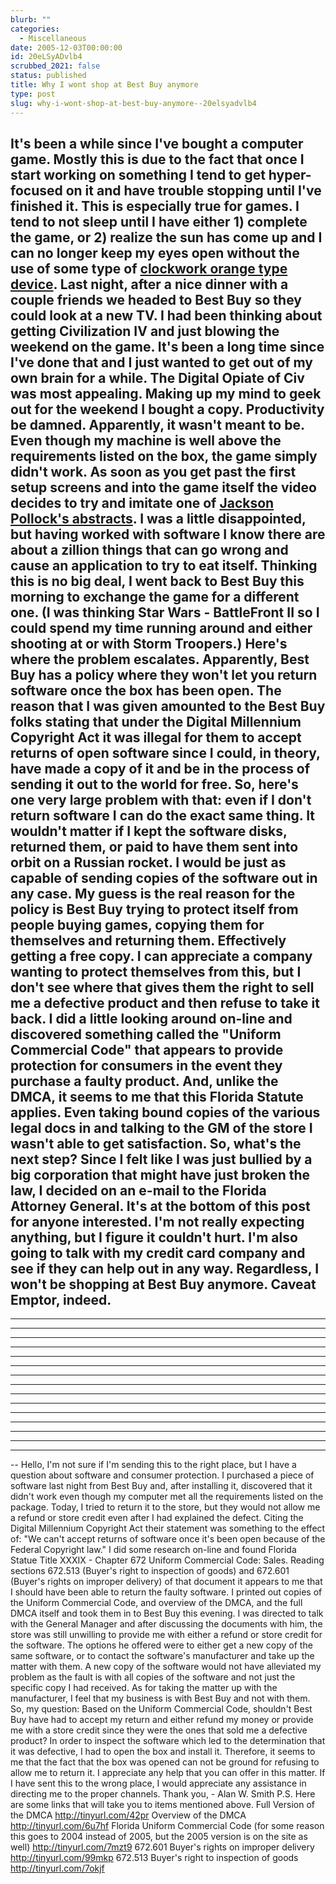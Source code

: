 ```yaml
---
blurb: ""
categories:
  - Miscellaneous
date: 2005-12-03T00:00:00
id: 20eLSyADvlb4
scrubbed_2021: false
status: published
title: Why I wont shop at Best Buy anymore
type: post
slug: why-i-wont-shop-at-best-buy-anymore--20elsyadvlb4
---
```


It's been a while since I've bought a computer game. Mostly this is
due to the fact that once I start working on something I tend to
get hyper-focused on it and have trouble stopping until I've
finished it. This is especially true for games. I tend to not sleep
until I have either 1) complete the game, or 2) realize the sun has
come up and I can no longer keep my eyes open without the use of
some type of
[clockwork orange type device](http://images.google.com/images?svnum=10&hl=en&lr=lang_en&newwindow=1&safe=off&q=+clockwork++orange++eye&btnG=Search).
Last night, after a nice dinner with a couple friends we headed to
Best Buy so they could look at a new TV. I had been thinking about
getting Civilization IV and just blowing the weekend on the game.
It's been a long time since I've done that and I just wanted to get
out of my own brain for a while. The Digital Opiate of Civ was most
appealing. Making up my mind to geek out for the weekend I bought a
copy. Productivity be damned. Apparently, it wasn't meant to be.
Even though my machine is well above the requirements listed on the
box, the game simply didn't work. As soon as you get past the first
setup screens and into the game itself the video decides to try and
imitate one of
[Jackson Pollock's abstracts](http://www.jackson-pollock.com/wherepaintingsare.html).
I was a little disappointed, but having worked with software I know
there are about a zillion things that can go wrong and cause an
application to try to eat itself. Thinking this is no big deal, I
went back to Best Buy this morning to exchange the game for a
different one. (I was thinking Star Wars - BattleFront II so I
could spend my time running around and either shooting at or with
Storm Troopers.) Here's where the problem escalates. Apparently,
Best Buy has a policy where they won't let you return software once
the box has been open. The reason that I was given amounted to the
Best Buy folks stating that under the Digital Millennium Copyright
Act it was illegal for them to accept returns of open software
since I could, in theory, have made a copy of it and be in the
process of sending it out to the world for free. So, here's one
very large problem with that: even if I don't return software I can
do the exact same thing. It wouldn't matter if I kept the software
disks, returned them, or paid to have them sent into orbit on a
Russian rocket. I would be just as capable of sending copies of the
software out in any case. My guess is the real reason for the
policy is Best Buy trying to protect itself from people buying
games, copying them for themselves and returning them. Effectively
getting a free copy. I can appreciate a company wanting to protect
themselves from this, but I don't see where that gives them the
right to sell me a defective product and then refuse to take it
back. I did a little looking around on-line and discovered
something called the "Uniform Commercial Code" that appears to
provide protection for consumers in the event they purchase a
faulty product. And, unlike the DMCA, it seems to me that this
Florida Statute applies. Even taking bound copies of the various
legal docs in and talking to the GM of the store I wasn't able to
get satisfaction. So, what's the next step? Since I felt like I was
just bullied by a big corporation that might have just broken the
law, I decided on an e-mail to the Florida Attorney General. It's
at the bottom of this post for anyone interested. I'm not really
expecting anything, but I figure it couldn't hurt. I'm also going
to talk with my credit card company and see if they can help out in
any way. Regardless, I won't be shopping at Best Buy anymore.
Caveat Emptor, indeed.
---
---
---
---
---
---
---
---
---
---
---
---
---
---
---
---
-- Hello, I'm not
sure if I'm sending this to the right place, but I have a question
about software and consumer protection. I purchased a piece of
software last night from Best Buy and, after installing it,
discovered that it didn't work even though my computer met all the
requirements listed on the package. Today, I tried to return it to
the store, but they would not allow me a refund or store credit
even after I had explained the defect. Citing the Digital
Millennium Copyright Act their statement was something to the
effect of: "We can't accept returns of software once it's been open
because of the Federal Copyright law." I did some research on-line
and found Florida Statue Title XXXIX - Chapter 672 Uniform
Commercial Code: Sales. Reading sections 672.513 (Buyer's right to
inspection of goods) and 672.601 (Buyer's rights on improper
delivery) of that document it appears to me that I should have been
able to return the faulty software. I printed out copies of the
Uniform Commercial Code, and overview of the DMCA, and the full
DMCA itself and took them in to Best Buy this evening. I was
directed to talk with the General Manager and after discussing the
documents with him, the store was still unwilling to provide me
with either a refund or store credit for the software. The options
he offered were to either get a new copy of the same software, or
to contact the software's manufacturer and take up the matter with
them. A new copy of the software would not have alleviated my
problem as the fault is with all copies of the software and not
just the specific copy I had received. As for taking the matter up
with the manufacturer, I feel that my business is with Best Buy and
not with them. So, my question: Based on the Uniform Commercial
Code, shouldn't Best Buy have had to accept my return and either
refund my money or provide me with a store credit since they were
the ones that sold me a defective product? In order to inspect the
software which led to the determination that it was defective, I
had to open the box and install it. Therefore, it seems to me that
the fact that the box was opened can not be ground for refusing to
allow me to return it. I appreciate any help that you can offer in
this matter. If I have sent this to the wrong place, I would
appreciate any assistance in directing me to the proper channels.
Thank you, - Alan W. Smith P.S. Here are some links that will take
you to items mentioned above. Full Version of the DMCA
http://tinyurl.com/42pr Overview of the DMCA
http://tinyurl.com/6u7hf Florida Uniform Commercial Code (for some
reason this goes to 2004 instead of 2005, but the 2005 version is
on the site as well) http://tinyurl.com/7mzt9 672.601 Buyer's
rights on improper delivery http://tinyurl.com/99mkp 672.513
Buyer's right to inspection of goods http://tinyurl.com/7okjf